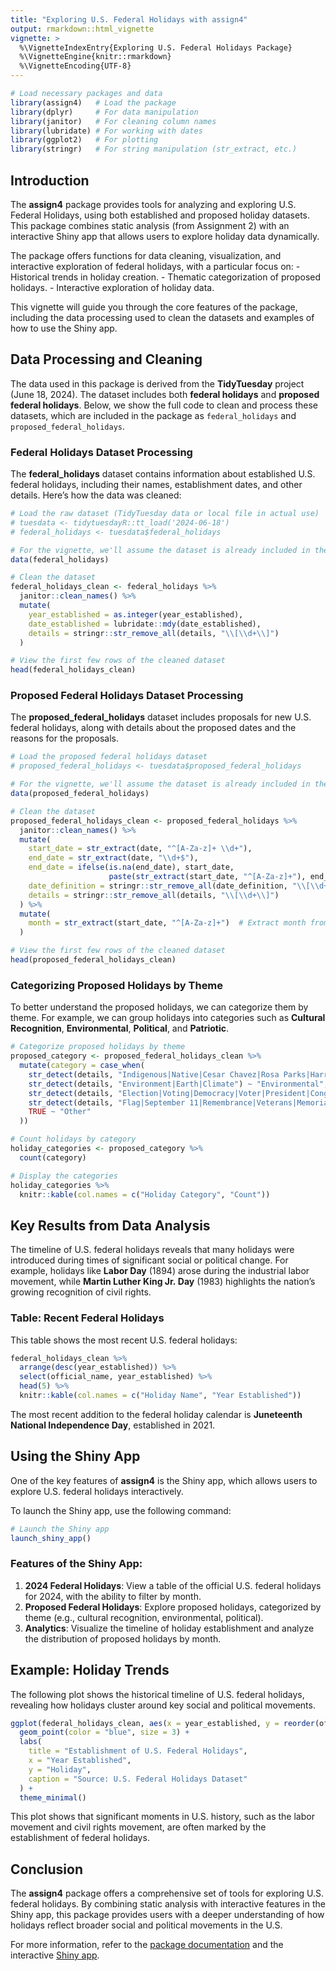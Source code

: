 ```yaml
---
title: "Exploring U.S. Federal Holidays with assign4"
output: rmarkdown::html_vignette
vignette: >
  %\VignetteIndexEntry{Exploring U.S. Federal Holidays Package}
  %\VignetteEngine{knitr::rmarkdown}
  %\VignetteEncoding{UTF-8}
---
```


```r
# Load necessary packages and data
library(assign4)   # Load the package
library(dplyr)     # For data manipulation
library(janitor)   # For cleaning column names
library(lubridate) # For working with dates
library(ggplot2)   # For plotting
library(stringr)   # For string manipulation (str_extract, etc.)
```

## Introduction {#introduction}

The **assign4** package provides tools for analyzing and exploring U.S. Federal Holidays, using both established and proposed holiday datasets. This package combines static analysis (from Assignment 2) with an interactive Shiny app that allows users to explore holiday data dynamically.

The package offers functions for data cleaning, visualization, and interactive exploration of federal holidays, with a particular focus on:
- Historical trends in holiday creation.
- Thematic categorization of proposed holidays.
- Interactive exploration of holiday data.

This vignette will guide you through the core features of the package, including the data processing used to clean the datasets and examples of how to use the Shiny app.

## Data Processing and Cleaning {#data-processing}

The data used in this package is derived from the **TidyTuesday** project (June 18, 2024). The dataset includes both **federal holidays** and **proposed federal holidays**. Below, we show the full code to clean and process these datasets, which are included in the package as `federal_holidays` and `proposed_federal_holidays`.

### Federal Holidays Dataset Processing

The **federal_holidays** dataset contains information about established U.S. federal holidays, including their names, establishment dates, and other details. Here's how the data was cleaned:

```r
# Load the raw dataset (TidyTuesday data or local file in actual use)
# tuesdata <- tidytuesdayR::tt_load('2024-06-18')
# federal_holidays <- tuesdata$federal_holidays

# For the vignette, we'll assume the dataset is already included in the package
data(federal_holidays)

# Clean the dataset
federal_holidays_clean <- federal_holidays %>%
  janitor::clean_names() %>%
  mutate(
    year_established = as.integer(year_established),
    date_established = lubridate::mdy(date_established),
    details = stringr::str_remove_all(details, "\\[\\d+\\]")
  )

# View the first few rows of the cleaned dataset
head(federal_holidays_clean)
```

### Proposed Federal Holidays Dataset Processing

The **proposed_federal_holidays** dataset includes proposals for new U.S. federal holidays, along with details about the proposed dates and the reasons for the proposals.

```r
# Load the proposed federal holidays dataset
# proposed_federal_holidays <- tuesdata$proposed_federal_holidays

# For the vignette, we'll assume the dataset is already included in the package
data(proposed_federal_holidays)

# Clean the dataset
proposed_federal_holidays_clean <- proposed_federal_holidays %>%
  janitor::clean_names() %>%
  mutate(
    start_date = str_extract(date, "^[A-Za-z]+ \\d+"),
    end_date = str_extract(date, "\\d+$"),
    end_date = ifelse(is.na(end_date), start_date,
                      paste(str_extract(start_date, "^[A-Za-z]+"), end_date)),
    date_definition = stringr::str_remove_all(date_definition, "\\[\\d+\\]"),
    details = stringr::str_remove_all(details, "\\[\\d+\\]")
  ) %>%
  mutate(
    month = str_extract(start_date, "^[A-Za-z]+")  # Extract month from start date
  )

# View the first few rows of the cleaned dataset
head(proposed_federal_holidays_clean)
```

### Categorizing Proposed Holidays by Theme

To better understand the proposed holidays, we can categorize them by theme. For example, we can group holidays into categories such as **Cultural Recognition**, **Environmental**, **Political**, and **Patriotic**.

```r
# Categorize proposed holidays by theme
proposed_category <- proposed_federal_holidays_clean %>%
  mutate(category = case_when(
    str_detect(details, "Indigenous|Native|Cesar Chavez|Rosa Parks|Harriet Tubman|Malcolm X|Susan B. Anthony") ~ "Cultural Recognition",
    str_detect(details, "Environment|Earth|Climate") ~ "Environmental",
    str_detect(details, "Election|Voting|Democracy|Voter|President|Congress|Act") ~ "Political",
    str_detect(details, "Flag|September 11|Remembrance|Veterans|Memorial|Patriotic") ~ "Patriotic",
    TRUE ~ "Other"
  ))

# Count holidays by category
holiday_categories <- proposed_category %>%
  count(category)

# Display the categories
holiday_categories %>%
  knitr::kable(col.names = c("Holiday Category", "Count"))
```

## Key Results from Data Analysis

The timeline of U.S. federal holidays reveals that many holidays were introduced during times of significant social or political change. For example, holidays like **Labor Day** (1894) arose during the industrial labor movement, while **Martin Luther King Jr. Day** (1983) highlights the nation's growing recognition of civil rights.

### Table: Recent Federal Holidays

This table shows the most recent U.S. federal holidays:

```r
federal_holidays_clean %>%
  arrange(desc(year_established)) %>%
  select(official_name, year_established) %>%
  head(5) %>%
  knitr::kable(col.names = c("Holiday Name", "Year Established"))
```

The most recent addition to the federal holiday calendar is **Juneteenth National Independence Day**, established in 2021.

## Using the Shiny App

One of the key features of **assign4** is the Shiny app, which allows users to explore U.S. federal holidays interactively.

To launch the Shiny app, use the following command:

```r
# Launch the Shiny app
launch_shiny_app()
```

### Features of the Shiny App:

1. **2024 Federal Holidays**: View a table of the official U.S. federal holidays for 2024, with the ability to filter by month.
2. **Proposed Federal Holidays**: Explore proposed holidays, categorized by theme (e.g., cultural recognition, environmental, political).
3. **Analytics**: Visualize the timeline of holiday establishment and analyze the distribution of proposed holidays by month.

## Example: Holiday Trends

The following plot shows the historical timeline of U.S. federal holidays, revealing how holidays cluster around key social and political movements.

```r
ggplot(federal_holidays_clean, aes(x = year_established, y = reorder(official_name, year_established))) +
  geom_point(color = "blue", size = 3) +
  labs(
    title = "Establishment of U.S. Federal Holidays",
    x = "Year Established",
    y = "Holiday",
    caption = "Source: U.S. Federal Holidays Dataset"
  ) +
  theme_minimal()
```

This plot shows that significant moments in U.S. history, such as the labor movement and civil rights movement, are often marked by the establishment of federal holidays.

## Conclusion

The **assign4** package offers a comprehensive set of tools for exploring U.S. federal holidays. By combining static analysis with interactive features in the Shiny app, this package provides users with a deeper understanding of how holidays reflect broader social and political movements in the U.S.

For more information, refer to the [package documentation](https://your-pkgdown-site-link) and the interactive [Shiny app](https://your-shiny-app-link).
